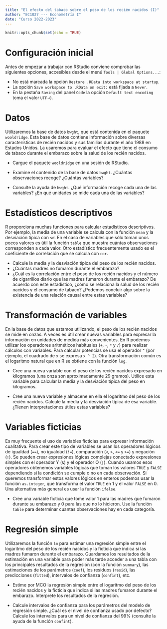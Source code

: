 ```yaml
---
title: "El efecto del tabaco sobre el peso de los recién nacidos (I)"
author: "EC1027 --- Econometría I"
date: "Curso 2022-2023"
---
```


```r
knitr::opts_chunk$set(echo = TRUE)
```

# Configuración inicial

Antes de empezar a trabajar con RStudio conviene comprobar las siguientes opciones, accesibles desde el menú `Tools | Global Options...`:

- No está marcada la opción `Restore .RData into workspace at startup`.
- La opción `Save workspace to .RData on exit:` está fijada a `Never`.
- En la pestaña `Saving` del panel `Code` la opción `Default text encoding` toma el valor `UTF-8`.

# Datos

Utilizaremos la base de datos `bwght`, que está contenida en el paquete `wooldridge`. Esta base de datos contiene información sobre diversas características de  recién nacidos y sus familias durante el año 1988 en Estados Unidos. La usaremos para evaluar el efecto que tiene el consumo de tabaco durante el embarazo sobre la salud de los recién nacidos.

- Cargue el paquete `wooldridge` en una sesión de RStudio.

- Examine el contenido de la base de datos `bwght`. ¿Cuántas observaciones recoge? ¿Cuántas variables? 

- Consulte la ayuda de `bwght`. ¿Qué información recoge cada una de las variables? ¿En qué unidades se mide cada una de las variables?


# Estadísticos descriptivos

R proporciona muchas funciones para calcular estadísticos descriptivos. Por ejemplo, la media de una variable se calcula con la función `mean` y la desviación típica con `sd`.  En el caso de variables que sólo toman unos pocos valores es útil la función `table` que muestra cuántas observaciones corresponden a cada valor. Otro estadístico frecuentemente usado es el coeficiente de correlación que se calcula con `cor`.

- Calcule la media y la desviación típica del peso de los recién nacidos. 
- ¿Cuántas madres no fumaron durante el embarazo? 
- ¿Cuál es la correlación entre el peso de los recién nacidos y el número de cigarrillos diario que las madres fumaron durante el embarazo? De acuerdo con este estadístico, ¿cómo se relaciona la salud de los recién nacidos y el consumo de tabaco? ¿Podemos concluir algo sobre la existencia de una relación causal entre estas variables?

# Transformación de variables

En la base de datos que estamos utilizando, el peso de los recién nacidos se mide en onzas. A veces es útil crear nuevas variables para expresar la información en unidades de medida más convenientes. En R podemos utilizar los operadores aritméticos habituales (`+`, `-`, `*` y `/`) para realizar cálculos con variables. Para calcular potencias se usa el operador `^` (por ejemplo, el cuadrado de `x` se expresa `x ^ 2`). Otra transformación común es el logaritmo natural que en R se obtiene con la función `log`.  

- Cree una nueva variable con el peso de los recién nacidos expresado en kilogramos (una onza son aproximadamente 29 gramos). Utilice esta variable para calcular la media y la desviación típica del peso en kilogramos.

- Cree una nueva variable y almacene en ella el logaritmo del peso de los recién nacidos. Calcule la media y la desviación típica de esa variable. ¿Tienen interpretaciones útiles estas variables?

# Variables ficticias

Es muy frecuente el uso de variables ficticias para expresar información cualitativa. Para crear este tipo de variables se usan los operadores lógicos de igualdad (`==`), no igualdad (`!=`), comparación (`<`, `>`, `<=` y `>=`) y negación (`!`). Se pueden crear expresiones lógicas complejas conectado expresiones simples con el operador Y (`&`) y el operador O (`|`). Cuando usamos esos operadores obtenemos variables lógicas que toman los valores `TRUE` y `FALSE` dependiendo si la condición se cumple o no en cada observación. Si queremos transformar estos valores lógicos en enteros podemos usar la función `as.integer`, que transforma el valor `TRUE` en 1 y el valor `FALSE` en 0. Una  alternativa más general es usar la función `ifelse`.

- Cree una variable ficticia que tome valor 1 para las madres que fumaron durante su embarazo y 0 para las que no lo hicieron. Use la función `table` para determinar cuantas observaciones hay en cada categoría.

# Regresión simple

Utilizaremos la función `lm` para estimar una regresión simple entre el logaritmo del peso de los recién nacidos y la ficticia que indica si las madres fumaron durante el embarazo. Guardamos los resultados de la estimación en una variable para poder más tarde acceder a una tabla con los principales resultados de la regresión (con la función `summary`),  las estimaciones de los parámetros (`coef`), los residuos (`resid`), las predicciones (`fitted`), intervalos de confianza (`confint`), etc.

- Estime por MCO la regresión simple entre el logaritmo del peso de los recién nacidos y la ficticia que indica si las madres fumaron durante el embarazo. Interprete los resultados de la regresión.

- Calcule intervalos de confianza para los parámetros del modelo de regresión simple. ¿Cuál  es el nivel de confianza usado por defecto? Calcule los intervalos para un nivel de confianza del 99% (consulte la ayuda de la función `confint`). 

